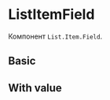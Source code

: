
<Meta title="Components/Lists/List.Item.Field" component={List.Item.Field} />

# ListItemField

Компонент `List.Item.Field`.

## Basic

<Preview>
  <Story name="Basic">
    <List.Item.Field
      title="List item title"
      description="List item desctiption"
    />
  </Story>
</Preview>

## With value

<Preview>
  <Story name="With value">
    <List.Item.Field
      title="List item title"
      description="List item desctiption"
      value="Value"
    />
  </Story>
</Preview>

<Props of={List.Item.Field} />
